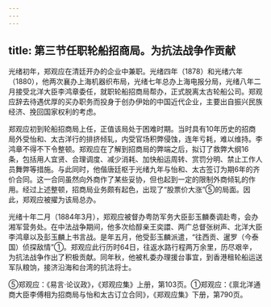 ```yaml
---
---
---
```

title: 第三节任职轮船招商局。为抗法战争作贡献
---



光绪初年，郑观应在清廷开办的企业中兼职。光绪四年（1878）和光绪六年（1880），他两次襄办上海机器织布局，光绪七年总办上海电报分局，光绪八年二月接受北洋大臣李鸿章委任，就职轮船招商局帮办，正式脱离太古轮船公司。郑观应辞去待遇优厚的买办职务而投身于创办伊始的中国近代企业，主要出自振兴民族经济、挽回国家权利的考虑。

郑观应初到轮船招商局上任，正值该局处于困难时期。当时具有10年历史的招商局外受怡和、太古洋行的排挤倾轧，内受官场积弊侵蚀，连年亏耗，难以维持。李鸿章不得不下令整顿。郑观应在了解到招商局的弊端之后，拟订了救弊大纲16条，包括用人宜贤、合理调度、减少消耗、加快船运周转、赏罚分明、禁止工作人员舞弊等措施。与此同时，他偕唐廷枢于光绪九年与怡和、太古签订为期6年的齐价合同。这一合同虽然向外商作了某些妥协，但也起到一定的限制外商倾轧的作用。经过上述整顿，招商局业务颇有起色，出现了“股票价大涨”⑤的局面。因此，郑观应被擢为该局总办。

光绪十年二月（1884年3月），郑观应被督办粤防军务大臣彭玉麟奏调赴粤，会办湘军营务处。在中法战争期间，他多次给醇亲王奕譞、两广总督张树声、北洋大臣李鸿章以及彭玉麟上书言战。是年五月，他受彭玉麟派遣，“往西贡、暹罗（今泰国）侦探敌情”①。郑观应此行历时64日，往返水路行程两万余里，历尽艰辛，为抗法战争作出了积极贡献。同年秋，他被札委办理援台事宜，到香港租轮船运送军队粮饷，接济沿海和台湾的抗法将士。

⑤郑观应：《易言·论议政》，《郑观应集》上册，第103页。①郑观应：《禀北洋通商大臣李傅相为招商局与怡和太古订立合同》，《郑观应集》下册，第790页。